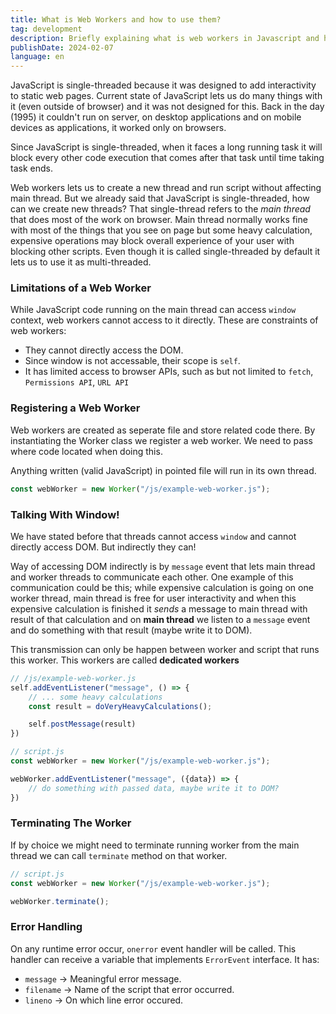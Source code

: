 ```yaml
---
title: What is Web Workers and how to use them?
tag: development
description: Briefly explaining what is web workers in Javascript and how to use them.
publishDate: 2024-02-07
language: en
---
```


JavaScript is single-threaded because it was designed to add interactivity to static web pages. Current state of JavaScript lets us do many things with it (even outside of browser) and it was not designed for this. Back in the day (1995) it couldn't run on server, on desktop applications and on mobile devices as applications, it worked only on browsers.

Since JavaScript is single-threaded, when it faces a long running task it will block every other code execution that comes after that task until time taking task ends.

Web workers lets us to create a new thread and run script without affecting main thread. But we already said that JavaScript is single-threaded, how can we create new threads? That single-thread refers to the *main thread* that does most of the work on browser. Main thread normally works fine with most of the things that you see on page but some heavy calculation, expensive operations may block overall experience of your user with blocking other scripts. Even though it is called single-threaded by default it lets us to use it as multi-threaded.

### Limitations of a Web Worker

While JavaScript code running on the main thread can access `window`  context, web workers cannot access to it directly. These are constraints of web workers:

- They cannot directly access the DOM.
- Since window is not accessable, their scope is `self`.
- It has limited access to browser APIs, such as but not limited to `fetch`, `Permissions API`, `URL API`


### Registering a Web Worker

Web workers are created as seperate file and store related code there. By instantiating the Worker class we register a web worker. We need to pass where code located when doing this.

Anything written (valid JavaScript) in pointed file will run in its own thread.

```typescript
const webWorker = new Worker("/js/example-web-worker.js");
```

### Talking With Window!

We have stated before that threads cannot access `window` and cannot directly access DOM. But indirectly they can!

Way of accessing DOM indirectly is by `message` event that lets main thread and worker threads to communicate each other. One example of this communication could be this; while expensive calculation is going on one worker thread, main thread is free for user interactivity and when this expensive calculation is finished it *sends* a message to main thread with result of that calculation and on **main thread** we listen to a `message` event and do something with that result (maybe write it to DOM).

This transmission can only be happen between worker and script that runs this worker. This workers are called **dedicated workers**

```typescript
// /js/example-web-worker.js
self.addEventListener("message", () => {
    // ... some heavy calculations
    const result = doVeryHeavyCalculations();

    self.postMessage(result)
})
```

```typescript
// script.js
const webWorker = new Worker("/js/example-web-worker.js");

webWorker.addEventListener("message", ({data}) => {
    // do something with passed data, maybe write it to DOM?
})
```

### Terminating The Worker

If by choice we might need to terminate running worker from the main thread we can call `terminate` method on that worker.

```typescript
// script.js
const webWorker = new Worker("/js/example-web-worker.js");

webWorker.terminate();
```

### Error Handling

On any runtime error occur, `onerror` event handler will be called. This handler can receive a variable that implements `ErrorEvent` interface. It has:

- `message` -> Meaningful error message.
- `filename` -> Name of the script that error occurred.
- `lineno` -> On which line error occured.


